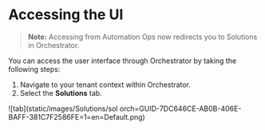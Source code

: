 # Accessing the  UI

> **Note:** Accessing  from Automation Ops now redirects you to Solutions in Orchestrator.

You can access the  user interface through Orchestrator by taking the following steps:

1. Navigate to your tenant context within Orchestrator.
2. Select the **Solutions** tab.

![tab](static/images/Solutions/sol orch=GUID-7DC646CE-AB0B-406E-BAFF-381C7F2586FE=1=en=Default.png) 

